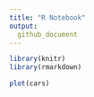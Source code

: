 ```yaml
---
title: "R Notebook"
output: 
  github_document
---
```


```r
library(knitr)
library(rmarkdown)
```


```r
plot(cars)
```

